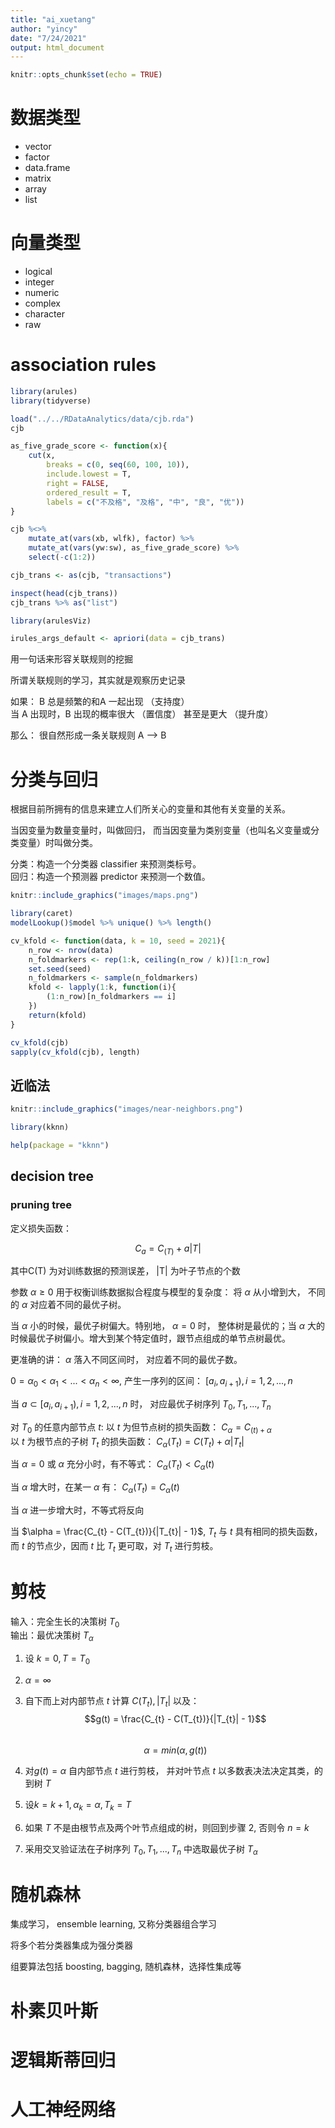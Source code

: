 ```yaml
---
title: "ai_xuetang"
author: "yincy"
date: "7/24/2021"
output: html_document
---
```


```r
knitr::opts_chunk$set(echo = TRUE)
```

# 数据类型

-   vector\
-   factor\
-   data.frame\
-   matrix\
-   array\
-   list

# 向量类型

-   logical\
-   integer\
-   numeric\
-   complex\
-   character
-   raw

# association rules

```r
library(arules)
library(tidyverse)

load("../../RDataAnalytics/data/cjb.rda")
cjb
```

```r
as_five_grade_score <- function(x){
    cut(x, 
        breaks = c(0, seq(60, 100, 10)), 
        include.lowest = T, 
        right = FALSE, 
        ordered_result = T, 
        labels = c("不及格", "及格", "中", "良", "优"))
}

cjb %<>% 
    mutate_at(vars(xb, wlfk), factor) %>% 
    mutate_at(vars(yw:sw), as_five_grade_score) %>% 
    select(-c(1:2))

cjb_trans <- as(cjb, "transactions")
```

```r
inspect(head(cjb_trans))
cjb_trans %>% as("list")
```

```r
library(arulesViz)

irules_args_default <- apriori(data = cjb_trans)
```

用一句话来形容关联规则的挖掘

所谓关联规则的学习，其实就是观察历史记录

如果： B 总是频繁的和A 一起出现 （支持度）\
当 A 出现时，B 出现的概率很大 （置信度） 甚至是更大 （提升度）

那么： 很自然形成一条关联规则 A --\> B

# 分类与回归

根据目前所拥有的信息来建立人们所关心的变量和其他有关变量的关系。

当因变量为数量变量时，叫做回归， 而当因变量为类别变量（也叫名义变量或分类变量）时叫做分类。

分类：构造一个分类器 classifier 来预测类标号。\
回归：构造一个预测器 predictor 来预测一个数值。

```r
knitr::include_graphics("images/maps.png")
```

```r
library(caret)
modelLookup()$model %>% unique() %>% length()
```

```r
cv_kfold <- function(data, k = 10, seed = 2021){
    n_row <- nrow(data)
    n_foldmarkers <- rep(1:k, ceiling(n_row / k))[1:n_row]
    set.seed(seed)
    n_foldmarkers <- sample(n_foldmarkers)
    kfold <- lapply(1:k, function(i){
        (1:n_row)[n_foldmarkers == i]
    })
    return(kfold)
}

cv_kfold(cjb)
sapply(cv_kfold(cjb), length)
```

## 近临法

```r
knitr::include_graphics("images/near-neighbors.png")
```

```r
library(kknn)

help(package = "kknn")
```

## decision tree

### pruning tree

定义损失函数：

$$C_{a} = C_{(T)} + a|T|$$

其中C(T) 为对训练数据的预测误差， \|T\| 为叶子节点的个数

参数 $\alpha \geq 0$ 用于权衡训练数据拟合程度与模型的复杂度： 将 $\alpha$ 从小增到大， 不同的 $\alpha$ 对应着不同的最优子树。

当 $\alpha$ 小的时候，最优子树偏大。特别地， $\alpha = 0$ 时， 整体树是最优的；当 $\alpha$ 大的时候最优子树偏小。增大到某个特定值时，跟节点组成的单节点树最优。

更准确的讲： $\alpha$ 落入不同区间时， 对应着不同的最优子数。

$0 = \alpha_{0} < \alpha_{1} < ... < \alpha_{n} < \infty$, 产生一序列的区间： $[a_{i}, a_{i + 1}), i = 1, 2 ,..., n$

当 $a \subset [a_{i}, a_{i + 1}), i = 1, 2, ..., n$ 时， 对应最优子树序列 ${T_{0}, T_{1}, ..., T_{n}}$


对 $T_{0}$ 的任意内部节点 $t$: 
以 $t$ 为但节点树的损失函数： $C_{\alpha} = C_{(t) + \alpha}$  
以 $t$ 为根节点的子树 $T_{t}$ 的损失函数： $C_{\alpha}(T_{t}) = C(T_{t}) + \alpha|T_{t}|$  

当 $\alpha = 0$ 或 $\alpha$ 充分小时，有不等式： $C_{\alpha}(T_{t}) < C_{\alpha}(t)$  

当 $\alpha$ 增大时，在某一 $\alpha$ 有： $C_{\alpha}(T_{t}) = C_{\alpha}(t)$  

当 $\alpha$ 进一步增大时，不等式将反向  

当 $\alpha = \frac{C_{t} - C(T_{t})}{|T_{t}| - 1}$, $T_{t}$ 与 $t$ 具有相同的损失函数，而 $t$ 的节点少，因而 $t$ 比 $T_{t}$ 更可取，对 $T_{t}$ 进行剪枝。  


# 剪枝

输入：完全生长的决策树 $T_{0}$  
输出：最优决策树 $T_{\alpha}$  

1. 设 $k = 0, T = T_{0}$  
2. $\alpha = \infty$  
3. 自下而上对内部节点 $t$ 计算 $C(T_{t}), |T_{t}|$ 以及： $$g(t) = \frac{C_{t} - C(T_{t})}{|T_{t}| - 1}$$  
$$\alpha = min(\alpha, g(t))$$

4. 对$g(t) = \alpha$ 自内部节点 $t$ 进行剪枝， 并对叶节点 $t$ 以多数表决法决定其类，的到树 $T$  

5. 设$k = k + 1, \alpha_{k} = \alpha, T_{k} = T$  

6. 如果 $T$ 不是由根节点及两个叶节点组成的树，则回到步骤 2, 否则令 $n = k$  

7. 采用交叉验证法在子树序列 $T_{0}, T_{1}, ..., T_{n}$ 中选取最优子树 $T_{\alpha}$  


# 随机森林
集成学习， ensemble learning, 又称分类器组合学习  

将多个若分类器集成为强分类器  

组要算法包括 boosting, bagging, 随机森林，选择性集成等   


# 朴素贝叶斯


# 逻辑斯蒂回归


# 人工神经网络

























